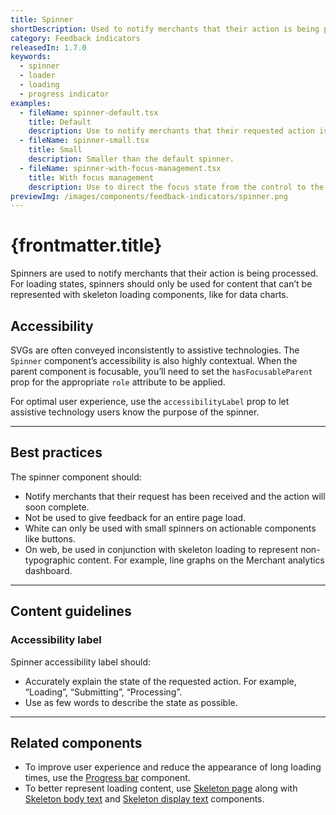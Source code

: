 ```yaml
---
title: Spinner
shortDescription: Used to notify merchants that their action is being processed. Used for content that can’t be represented with skeleton loading components.
category: Feedback indicators
releasedIn: 1.7.0
keywords:
  - spinner
  - loader
  - loading
  - progress indicator
examples:
  - fileName: spinner-default.tsx
    title: Default
    description: Use to notify merchants that their requested action is being processed.
  - fileName: spinner-small.tsx
    title: Small
    description: Smaller than the default spinner.
  - fileName: spinner-with-focus-management.tsx
    title: With focus management
    description: Use to direct the focus state from the control to the spinner, to the content.
previewImg: /images/components/feedback-indicators/spinner.png
---
```


# {frontmatter.title}

<Lede>

Spinners are used to notify merchants that their action is being processed. For loading states, spinners should only be used for content that can’t be represented with skeleton loading components, like for data charts.

</Lede>

<Examples />

<Props componentName={frontmatter.title} />

## Accessibility

SVGs are often conveyed inconsistently to assistive technologies. The `Spinner` component’s accessibility is also highly contextual. When the parent component is focusable, you’ll need to set the `hasFocusableParent` prop for the appropriate `role` attribute to be applied.

For optimal user experience, use the `accessibilityLabel` prop to let assistive technology users know the purpose of the spinner.

---

## Best practices

The spinner component should:

- Notify merchants that their request has been received and the action will soon complete.
- Not be used to give feedback for an entire page load.
- White can only be used with small spinners on actionable components like buttons.
- On web, be used in conjunction with skeleton loading to represent non-typographic content. For example, line graphs on the Merchant analytics dashboard.

---

## Content guidelines

### Accessibility label

Spinner accessibility label should:

- Accurately explain the state of the requested action. For example, “Loading”, “Submitting”, “Processing”.
- Use as few words to describe the state as possible.

---

## Related components

- To improve user experience and reduce the appearance of long loading times, use the [Progress bar](https://polaris.shopify.com/components/progress-bar) component.
- To better represent loading content, use [Skeleton page](https://polaris.shopify.com/components/skeleton-page) along with [Skeleton body text](https://polaris.shopify.com/components/feedback-indicators/skeleton-body-text) and [Skeleton display text](https://polaris.shopify.com/components/skeleton-display-text) components.
